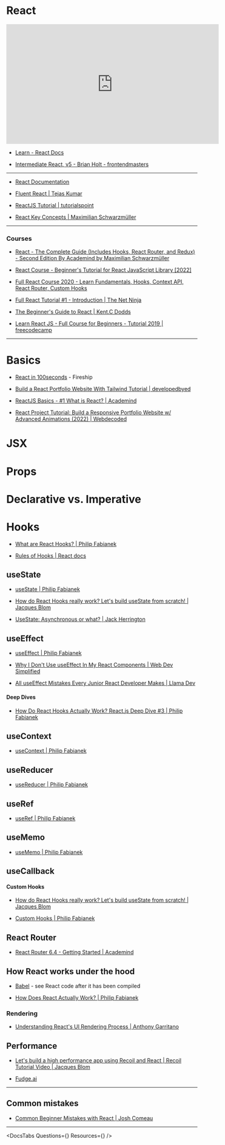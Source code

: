 
# React

<iframe
  width="560"
  height="315"
  src="https://www.youtube.com/embed/Tn6-PIqc4UM?si=d4JtWOc5EKa44wiN"
  title="YouTube video player"
  frameborder="0"
  allow="accelerometer; autoplay; clipboard-write; encrypted-media; gyroscope; picture-in-picture; web-share"
  allowfullscreen
></iframe>

- [Learn - React Docs](https://react.dev/learn)

- [Intermediate React, v5 - Brian Holt - frontendmasters](https://frontendmasters.com/courses/intermediate-react-v5/)

---

- [React Documentation](https://beta.reactjs.org/learn/describing-the-ui)

- [Fluent React | Tejas Kumar](https://learning.oreilly.com/library/view/fluent-react/9781098138707/)

- [ReactJS Tutorial | tutorialspoint](https://www.tutorialspoint.com/reactjs/index.htm)

- [React Key Concepts | Maximilian Schwarzmüller](https://www.amazon.com/React-Key-Concepts-Consolidate-knowledge-ebook/dp/B0B3XRRYHN/)

---

### Courses

- [React - The Complete Guide (Includes Hooks, React Router, and Redux) - Second Edition By Academind by Maximilian Schwarzmüller](https://learning.oreilly.com/videos/react-the/9781801812603/)

- [React Course - Beginner's Tutorial for React JavaScript Library [2022]](https://www.youtube.com/watch?v=bMknfKXIFA8)

- [Full React Course 2020 - Learn Fundamentals, Hooks, Context API, React Router, Custom Hooks](https://www.youtube.com/watch?v=4UZrsTqkcW4)

- [Full React Tutorial #1 - Introduction | The Net Ninja](https://www.youtube.com/watch?v=j942wKiXFu8&list=PL4cUxeGkcC9gZD-Tvwfod2gaISzfRiP9d)

- [The Beginner's Guide to React | Kent.C Dodds](https://egghead.io/courses/the-beginner-s-guide-to-react)

- [Learn React JS - Full Course for Beginners - Tutorial 2019 | freecodecamp](https://www.youtube.com/watch?v=DLX62G4lc44)

---

# **Basics**

- [React in 100seconds](https://www.youtube.com/watch?v=Tn6-PIqc4UM) - Fireship

- [Build a React Portfolio Website With Tailwind Tutorial | developedbyed](https://www.youtube.com/watch?v=k-Pi5ZMxHWY)

- [ReactJS Basics - #1 What is React? | Academind](https://www.youtube.com/watch?v=JPT3bFIwJYA&list=PL55RiY5tL51oyA8euSROLjMFZbXaV7skS)

- [React Project Tutorial: Build a Responsive Portfolio Website w/ Advanced Animations (2022) | Webdecoded](https://www.youtube.com/watch?v=hYv6BM2fWd8)

# JSX

# Props

# Declarative vs. Imperative

# Hooks

- [What are React Hooks? | Philip Fabianek](https://www.youtube.com/watch?v=IoNZLdvjRqE)

- [Rules of Hooks | React docs](https://legacy.reactjs.org/docs/hooks-rules.html)

## useState

- [useState | Philip Fabianek](https://www.youtube.com/watch?v=R_7jddGPWcs)

- [How do React Hooks really work? Let's build useState from scratch! | Jacques Blom](https://www.youtube.com/watch?v=_qkX3yAmgEw)

- [UseState: Asynchronous or what? | Jack Herrington](https://www.youtube.com/watch?v=RAJD4KpX8LA)

## useEffect

- [useEffect | Philip Fabianek](https://www.youtube.com/watch?v=4FWNb0a8bwg)

- [Why I Don't Use useEffect In My React Components | Web Dev Simplified](https://www.youtube.com/watch?v=MFj_S0Nof90)

- [All useEffect Mistakes Every Junior React Developer Makes | Llama Dev](https://www.youtube.com/watch?v=QQYeipc_cik)

#### Deep Dives

- [How Do React Hooks Actually Work? React.js Deep Dive #3 | Philip Fabianek](https://www.youtube.com/watch?v=1VVfMVQabx0)

## useContext

- [useContext | Philip Fabianek](https://www.youtube.com/watch?v=RBiRcVKXP2Q)

## useReducer

- [useReducer | Philip Fabianek](https://www.youtube.com/watch?v=xWTOohS-6eo)

## useRef

- [useRef | Philip Fabianek](https://www.youtube.com/watch?v=1dzufONCeek)

## useMemo

- [useMemo | Philip Fabianek](https://www.youtube.com/watch?v=JGtVj_P9XEE)

## useCallback

#### Custom Hooks

- [How do React Hooks really work? Let's build useState from scratch! | Jacques Blom](https://www.youtube.com/watch?v=_qkX3yAmgEw)

- [Custom Hooks | Philip Fabianek](https://www.youtube.com/watch?v=6q25rROE2Ac)

## React Router

- [React Router 6.4 - Getting Started | Academind](https://www.youtube.com/watch?v=L2kzUg6IzxM)

## How React works under the hood

- [Babel](https://babeljs.io/) - see React code after it has been compiled

- [How Does React Actually Work? | Philip Fabianek](https://www.youtube.com/watch?v=7YhdqIR2Yzo)

### Rendering

- [Understanding React's UI Rendering Process | Anthony Garritano](https://www.youtube.com/watch?v=i793Qm6kv3U)

## Performance

- [Let's build a high performance app using Recoil and React | Recoil Tutorial Video | Jacques Blom](https://www.youtube.com/watch?v=9JVE8OGRSlA&t=1s)

- [Fudge.ai](https://www.fudge.ai/)

---

## Common mistakes

- [Common Beginner Mistakes with React | Josh Comeau](https://www.joshwcomeau.com/react/common-beginner-mistakes/)

---

<DocsTabs Questions={<Questions />} Resources={<Resources />} />
